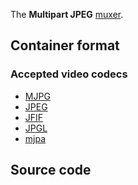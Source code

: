 The '''Multipart JPEG''' [[muxer]].

== Container format ==
{{mux|id=mpjpeg|encoder=y}}

=== Accepted video codecs ===
* [[MJPG]]
* [[JPEG]]
* [[JFIF]]
* [[JPGL]]
* [[mjpa]]

==Source code==
{{file|modules/mux/mpjpeg.c|output muxer}}